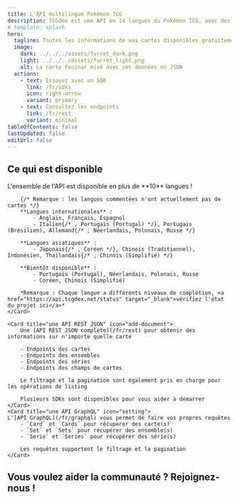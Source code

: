 ```yaml
---
title: L'API multilingue Pokémon TCG
description: TCGdex est une API en 14 langues du Pokémon TCG, avec des données détaillées sur les cartes et autres, et un accès facile à une API REST/GraphQL et aux SDK.
# template: splash
hero:
  tagline: Toutes les informations de vos cartes disponibles gratuitement et en open source !
  image:
    dark: ../../../assets/furret_dark.png
    light: ../../../assets/furret_light.png
    alt: La carte Fouinar mixé avec ses données en JSON
  actions:
    - text: Essayez avec un SDK
      link: /fr/sdks
      icon: right-arrow
      variant: primary
    - text: Consultez les endpoints
      link: /fr/rest
      variant: minimal
tableOfContents: false
lastUpdated: false
editUrl: false
---
```



## Ce qui est disponible

<CardGrid stagger>
	<Card title="10 langues et plus" icon="heart">
		L'ensemble de l'API est disponible en plus de **10** langues !

		{/* Remarque : les langues commentées n'ont actuellement pas de cartes */}
		**Langues internationales** :
			- Anglais, Français, Espagnol
			- Italien{/* , Portugais (Portugal) */}, Portugais (Brésilien), Allemand{/* , Néerlandais, Polonais, Russe */}

		**Langues asiatiques** :
			- Japonais{/* , Coréen */}, Chinois (Traditionnel), Indonésien, Thaïlandais{/* , Chinois (Simplifié) */}

		**Bientôt disponible** :
			- Portugais (Portugal), Néerlandais, Polonais, Russe
			- Coréen, Chinois (Simplifié)

		*Remarque : Chaque langue a différents niveaux de complétion, <a href="https://api.tcgdex.net/status" target="_blank">vérifiez l'état du projet ici</a>*
	</Card>

	<Card title="une API REST JSON" icon="add-document">
		Une [API REST JSON complète](/fr/rest) pour obtenir des informations sur n'importe quelle carte

		- Endpoints des cartes
		- Endpoints des ensembles
		- Endpoints des séries
		- Endpoints des champs de cartes

		Le filtrage et la pagination sont également pris en charge pour les opérations de listing

		Plusieurs SDKs sont disponibles pour vous aider à démarrer
	</Card>
	<Card title="une API GraphQL" icon="setting">
	L'[API GraphQL](/fr/graphql) vous permet de faire vos propres requêtes
		- `Card` et `Cards` pour récupérer des carte(s)
		- `Set` et `Sets` pour récupérer des ensemble(s)
		- `Serie` et `Series` pour récupérer des série(s)

		Les requêtes supportent le filtrage et la pagination
	</Card>
</CardGrid>

## Vous voulez aider la communauté ? Rejoignez-nous !

<CardGrid>
	<LinkCard href="https://discord.gg/NehYTAhsZE" title="Rejoignez notre Discord" description="Discord est notre principal moyen de communication entre les membres de la communauté" />
	<LinkCard href="https://github.com/tcgdex/cards-database" title="Ajoutez une étoile au dépôt !" description="Aidez notre dépôt à atteindre la lune en lui ajoutant une étoile sur Github" />
	<LinkCard href="https://github.com/tcgdex/cards-database" title="Contribuez" description="Contribuer vous aidera, vous et les autres membres de la communauté" />
	<LinkCard href="https://github.com/sponsors/tcgdex" title="Soutenez le projet" description="L'API est coûteuse à maintenir, de plus, vous obtenez un retour sur votre investissement :D" />
</CardGrid>
